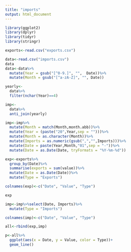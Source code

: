 ```yaml
---
title: "imports"
output: html_document
---
```


```r
library(ggplot2)
library(dplyr)
library(tidyr)
library(stringr)

```


```r
exports<-read.csv("exports.csv")

data<-read.csv("imports.csv")
data
data<-data%>%
  mutate(Year = gsub("[^0-9.]", "",  Date))%>%
  mutate(Month = gsub("[^a-zA-Z]", "", Date))

yearly<-
  data%>%
  filter(nchar(Year)==4)

imp<-
  data%>%
  anti_join(yearly)

imp<-imp%>%
  mutate(Month = match(Month,month.abb))%>%
  mutate(Year = (paste("20",Year,sep = "")))%>%
  mutate(Month = as.character(Month))%>%
  mutate(Imports = as.numeric(gsub(",","",Imports)))%>%
  mutate(Date = paste(Year,Month,"01",sep = "-"))%>%
  mutate(Date = as.Date(Date, tryFormats = "%Y-%m-%d"))

exp<-exports%>%
  group_by(Date)%>%
  summarise(exports = sum(value))%>%
  mutate(Date = as.Date(Date))%>%
  mutate(Type = "Exports")

colnames(exp)<-c("Date", "Value", "Type")

exp

imp<-imp%>%select(Date, Imports)%>%
  mutate(Type = "Imports")

colnames(imp)<-c("Date", "Value", "Type")

all<-rbind(exp,imp)

p<-all%>%
  ggplot(aes(x = Date, y = Value, color = Type))+
  geom_line()
```

